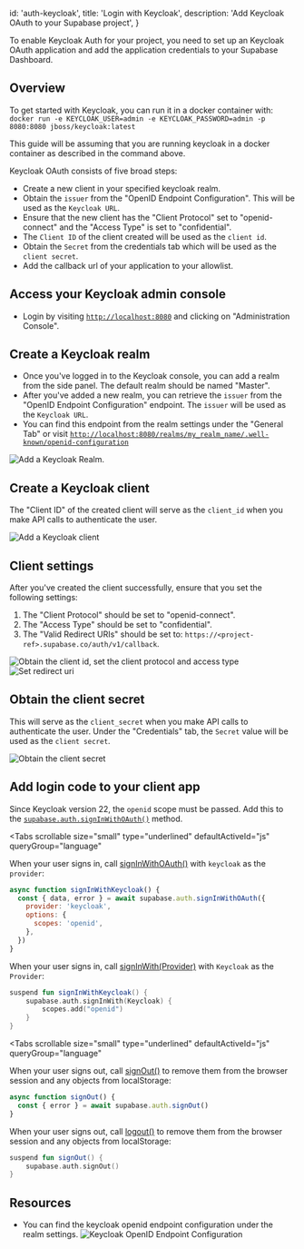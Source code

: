 
  id: 'auth-keycloak',
  title: 'Login with Keycloak',
  description: 'Add Keycloak OAuth to your Supabase project',
}

To enable Keycloak Auth for your project, you need to set up an Keycloak OAuth application and add the application credentials to your Supabase Dashboard.

## Overview

To get started with Keycloak, you can run it in a docker container with: `docker run -e KEYCLOAK_USER=admin -e KEYCLOAK_PASSWORD=admin -p 8080:8080 jboss/keycloak:latest`

This guide will be assuming that you are running keycloak in a docker container as described in the command above.

Keycloak OAuth consists of five broad steps:

- Create a new client in your specified keycloak realm.
- Obtain the `issuer` from the "OpenID Endpoint Configuration". This will be used as the `Keycloak URL`.
- Ensure that the new client has the "Client Protocol" set to "openid-connect" and the "Access Type" is set to "confidential".
- The `Client ID` of the client created will be used as the `client id`.
- Obtain the `Secret` from the credentials tab which will be used as the `client secret`.
- Add the callback url of your application to your allowlist.

## Access your Keycloak admin console

- Login by visiting [`http://localhost:8080`](http://localhost:8080) and clicking on "Administration Console".

## Create a Keycloak realm

- Once you've logged in to the Keycloak console, you can add a realm from the side panel. The default realm should be named "Master".
- After you've added a new realm, you can retrieve the `issuer` from the "OpenID Endpoint Configuration" endpoint. The `issuer` will be used as the `Keycloak URL`.
- You can find this endpoint from the realm settings under the "General Tab" or visit [`http://localhost:8080/realms/my_realm_name/.well-known/openid-configuration`](http://localhost:8080/realms/my_realm_name/.well-known/openid-configuration)

![Add a Keycloak Realm.](/docs/img/guides/auth-keycloak/keycloak-create-realm.png)

## Create a Keycloak client

The "Client ID" of the created client will serve as the `client_id` when you make API calls to authenticate the user.

![Add a Keycloak client](/docs/img/guides/auth-keycloak/keycloak-add-client.png)

## Client settings

After you've created the client successfully, ensure that you set the following settings:

1. The "Client Protocol" should be set to "openid-connect".
2. The "Access Type" should be set to "confidential".
3. The "Valid Redirect URIs" should be set to: `https://<project-ref>.supabase.co/auth/v1/callback`.

![Obtain the client id, set the client protocol and access type](/docs/img/guides/auth-keycloak/keycloak-client-id.png)
![Set redirect uri](/docs/img/guides/auth-keycloak/keycloak-redirect-uri.png)

## Obtain the client secret

This will serve as the `client_secret` when you make API calls to authenticate the user.
Under the "Credentials" tab, the `Secret` value will be used as the `client secret`.

![Obtain the client secret](/docs/img/guides/auth-keycloak/keycloak-client-secret.png)

## Add login code to your client app

Since Keycloak version 22, the `openid` scope must be passed. Add this to the [`supabase.auth.signInWithOAuth()`](/docs/reference/javascript/auth-signinwithoauth) method.

<Tabs
  scrollable
  size="small"
  type="underlined"
  defaultActiveId="js"
  queryGroup="language"
>
<TabPanel id="js" label="JavaScript">

When your user signs in, call [signInWithOAuth()](/docs/reference/javascript/auth-signinwithoauth) with `keycloak` as the `provider`:

```js
async function signInWithKeycloak() {
  const { data, error } = await supabase.auth.signInWithOAuth({
    provider: 'keycloak',
    options: {
      scopes: 'openid',
    },
  })
}
```

</TabPanel>
<TabPanel id="kotlin" label="Kotlin">

When your user signs in, call [signInWith(Provider)](/docs/reference/kotlin/auth-signinwithoauth) with `Keycloak` as the `Provider`:

```kotlin
suspend fun signInWithKeycloak() {
	supabase.auth.signInWith(Keycloak) {
		scopes.add("openid")
	}
}
```

</TabPanel>
</Tabs>

<Tabs
  scrollable
  size="small"
  type="underlined"
  defaultActiveId="js"
  queryGroup="language"
>
<TabPanel id="js" label="JavaScript">

When your user signs out, call [signOut()](/docs/reference/javascript/auth-signout) to remove them from the browser session and any objects from localStorage:

```js
async function signOut() {
  const { error } = await supabase.auth.signOut()
}
```

</TabPanel>
<TabPanel id="kotlin" label="Kotlin">

When your user signs out, call [logout()](/docs/reference/kotlin/auth-signout) to remove them from the browser session and any objects from localStorage:

```kotlin
suspend fun signOut() {
	supabase.auth.signOut()
}
```

</TabPanel>
</Tabs>

## Resources

- You can find the keycloak openid endpoint configuration under the realm settings.
  ![Keycloak OpenID Endpoint Configuration](/docs/img/guides/auth-keycloak/keycloak-openid-endpoint-config.png)


